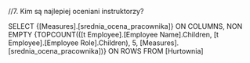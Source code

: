 //7. Kim są najlepiej oceniani instruktorzy?

SELECT 
{[Measures].[srednia_ocena_pracownika]} ON COLUMNS,
NON EMPTY {TOPCOUNT(([t Employee].[Employee Name].Children, [t Employee].[Employee Role].Children), 5, [Measures].[srednia_ocena_pracownika])} ON ROWS
FROM [Hurtownia]
